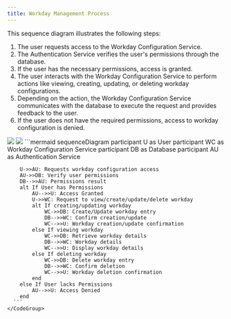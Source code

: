 ```yaml
---
title: Workday Management Process
---
```


This sequence diagram illustrates the following steps:

1. The user requests access to the Workday Configuration Service.
1. The Authentication Service verifies the user's permissions through the database.
1. If the user has the necessary permissions, access is granted.
1. The user interacts with the Workday Configuration Service to perform actions like viewing, creating, updating, or deleting workday configurations.
1. Depending on the action, the Workday Configuration Service communicates with the database to execute the request and provides feedback to the user.
1. If the user does not have the required permissions, access to workday configuration is denied.

<Tabs>
  <Tab title="image">
    <img className="block dark:hidden" src="https://mermaid.ink/img/pako:eNqNVE1v4jAQ_SuWz0ADhKTNoVJVVqs9rFS16iJVuRh7oFYTh_UHLIv47zu2E0oqtru5JBm_9-bNeOwD5Y0AWlADPx0oDnPJ1prVpdowbSWXG6YscYQZ8mxA98M77uOLRr8Jth_eN2ol104zKxs1fAK9lRz6BLH0hDmzbMnMhzUWktw5-woKgx9USuWGt7fMFeTRGzXWkF3MS_h5XsI4B2NKxTxeLAvyA7Rc7YlD92QDupbGIA4RYjlsJR_ew0SDcZVFfmXJt1UomryisYdzKsEHEyAd2XchI_mqsQoQcdEn3_GTWWIbspWwu-IamIUrtxH-JaACC10hrWzMG4BSrSMUP_oo_-x4W-F9FH0Ooqe2YBf1GTpW6z2FfdJ1m6JRrZuecKxs0XW4j4wd13WIRRpUBrxtX-TnZh_Bagnbd58CLJOVueR08TfIyeFcmk2FiItinanQ5s9dzXs78e_eRcmu-otN6yCXuqVwTDp3YcIqxt_-Y8bmoKQfsSBAB7RGApMCj-_BE0qKh6eGkhb4KWDF_CTTUh0RypxtnvaK08JqBwMat7I97bRYMbQzoHgSX5qm7kD4S4sD_UWLcXI9mk5nyXicJpM0nWX5gO59OBtN0vx6mqTTWT7L0vw4oL-DQjLK85ubJM2y6Syb5HmKDBDSNvp7vHHCxdMZ-RJWWh_HP3cKigo?type=png" />
    <img className="hidden dark:block" src="https://mermaid.ink/img/pako:eNqNVN9P2zAQ_lcsT1VfWgg0bSAPSIiOaQ-T0BggTXm52lewSJzOdigd6v--s530B-rY-tA45-_77ruzc29c1BJ5zi3-alALnCp4NFAVutd7KzRjSiuXs7BkrO-esMJ-zvoSzHN_sBu9B6NgVqLtb-C0tTCqArO6qsvaeN6n89E0ub7uqFvED3x1W1SSJP2IWPsH_a17vUIvwDgl1AK0Yw0Dy-4smv3wUvj4Q22eJayGV7Weq8fGgFO1Ht6ieVEC9wly5glTcDAD-24PQpLLhgrUFHynUuhmeHEBTc6---ZZZ9ky5mViNy8DIdDaQoPHy1nO7tGo-Yo15J4t0FTKWsIRQs6GreTNNswM2qZ0xC8d-zoPRbMnMnazS_XNogREJ_ZlyMi-GKoCZdz0yZdiY5a5mr0oXB4Lg-DwuFlI_5BYosOukFY25g1ApR8jlBb7KP9birbCqyh6F0Q3baEumh10rNZ7CudkqjZFrVs3e8Kxsoeuw_vI2HFThVikYWnR2_ZFfmz2Ozqj8GXrU6IDVdpDTh_-Btk4nCq7KAlxUKwzFdr8savp3kn8u3dRsqv-YNM6yKFuabomnbtww0oQz_9xx6aolb9iQYAPeEUEUJJGSpgCBQ_ToeA5LSXOwd9kTt8zQaFx9e1KC5470-CAx6NsJxDP50B2Bpy-xJ91XXUgeuX5G3_l-UlydjQajZOTkzQ5TdPxJBvwlQ9Pjk7T7GyUpKNxNp6k2XrAfweF5CjLzs-TdDIZjSenWZYSA6VytfkWp2AYhp2Rz2Gn9bH-AwaptV4?type=png" />
  </Tab>
  <Tab title="code">
    <CodeGroup>
      ```mermaid
      sequenceDiagram
        participant U as User
        participant WC as Workday Configuration Service
        participant DB as Database
        participant AU as Authentication Service

        U->>AU: Requests workday configuration access
        AU->>DB: Verify user permissions
        DB-->>AU: Permissions result
        alt If User has Permissions
            AU-->>U: Access Granted
            U->>WC: Request to view/create/update/delete workday
            alt If creating/updating workday
                WC->>DB: Create/Update workday entry
                DB-->>WC: Confirm creation/update
                WC-->>U: Workday creation/update confirmation
            else If viewing workday
                WC->>DB: Retrieve workday details
                DB-->>WC: Workday details
                WC-->>U: Display workday details
            else If deleting workday
                WC->>DB: Delete workday entry
                DB-->>WC: Confirm deletion
                WC-->>U: Workday deletion confirmation
            end
        else If User lacks Permissions
            AU-->>U: Access Denied
        end
      ```
    </CodeGroup>
  </Tab>
</Tabs>

